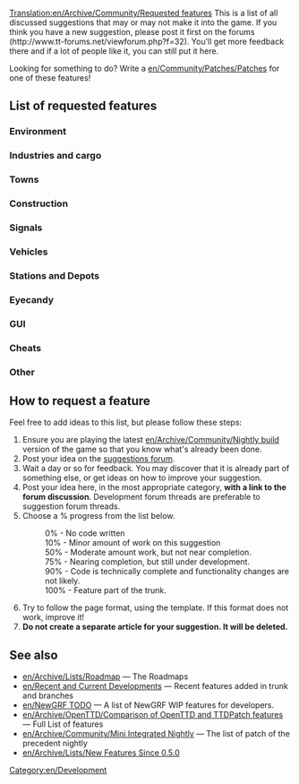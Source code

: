 [[Translation:en/Archive/Community/Requested features]]
{{en/TOCright}}
This is a list of all discussed suggestions that may or may not make it into the game. If you think you have a new suggestion, please post it first on the forums (http://www.tt-forums.net/viewforum.php?f=32). You'll get more feedback there and if a lot of people like it, you can still put it here.

Looking for something to do?  Write a [[en/Community/Patches/Patches]] for one of these features!

==List of requested features==

===Environment===
<div style="margin-right:200px">
{{en/Archive/Community/Rf header}}
{{en/Archive/Community/Rf|Higher mountains in map|10%|33231|More than 15 height levels}}
{{en/Archive/Community/Rf|Increase terraforming cost|10%|8252|As a difficulty option?}}
{{en/Archive/Community/Rf|Larger map sizes|90%|33137|Larger than 2048x2048}}
{{en/Archive/Community/Rf|Underwater levels|50%|31576|Visible or not}}
{{en/Archive/Community/Rf|Water above sea level|50%|31576|}}
{{en/Archive/Community/Rf|More Climates|50%|37533|Alpine, Australian, Asia (China/Japan), 
Desert}}
{{en/Archive/Community/Rf|[[en/Community/NewGRF/Day and Night Cycle]]|90%|36929|}}
{{en/Archive/Community/Rf|Seasons|10%|15487||Discontinued}}
{{en/Archive/Community/Rf|Grass on unused tracks|50%|32285|}}
{{en/Archive/Community/Rf|Snow in temperate climate|50%|24574|}}
{{en/Archive/Community/Rf|Weather|75%|24574|}}
{{en/Archive/Community/Rf|All Climates World|10%|36764|}}
{{en/Archive/Community/Rf|[[en/Underground/Upperground Mode & Switcher]]|0%|24574|}}
{{en/Archive/Community/Rf footer}}
</div>

===Industries and cargo===
{{en/Archive/Community/Rf header}}
{{en/Archive/Community/Rf|Cargo type - Trash|0%|32623|Trash separation and complete recycling industry?}}
{{en/Archive/Community/Rf|Industry budgets|50%|30898|}}
{{en/Archive/Community/Rf|New cargo|100%|29683|Feature in trunk since r9411 by peter1138, released in version 0.6}}
{{en/Archive/Community/Rf|Passenger and cargo destinations|90%|39161|[[en/Community/Patches/Passenger and cargo destinations]]}}
{{en/Archive/Community/Rf|New Industry Closures|90%|36653|http://www.tt-forums.net/download/file.php?id=79308 Download Patch Here|}}
{{en/Archive/Community/Rf|Changes to the Original Industries|50%|37049|}}
{{en/Archive/Community/Rf|Forests like Fields|0%|38778|}}
{{en/Archive/Community/Rf footer}}

===Towns===
{{en/Archive/Community/Rf header}}
{{en/Archive/Community/Rf|Build Buildings, Eye candy|75%|29286|Require New Object}}
{{en/Archive/Community/Rf|[[en/Manual/Towns]]|100%|31528|Feature in trunk since r9667 by TheJosh, released in 0.6}}
{{en/Archive/Community/Rf|Cleaner town roads|100%|32170|Feature in trunk since r11172 by skidd13}}
{{en/Archive/Community/Rf|Disabling exclusive rights|100%|33262|Feature in trunk since r11188 by skidd13}}
{{en/Archive/Community/Rf|Found a town|50%|31558|[http://bugs.openttd.org/task/759 FS#759]}}
{{en/Archive/Community/Rf|Limit town growth|50%|32083|}}
{{en/Archive/Community/Rf|National government|0%|32076|}}
{{en/Archive/Community/Rf|Town road layout|100%|30972|Feature in trunk since r9779 by skidd13, released in 0.6}}
{{en/Archive/Community/Rf footer}}

===Construction===
{{en/Archive/Community/Rf header}}
{{en/Archive/Community/Rf|Auto road tool like Auto rail tool|100%|34366|4=Feature in trunk since r11339 by skidd13 ([http://www.tt-forums.net/viewtopic.php?t=31642 discussion]), released in 0.6}}
{{en/Archive/Community/Rf|Copy and paste layouts of track|90%|25037|}}
{{en/Archive/Community/Rf|[[en/Archive/Community/Custom Bridgeheads]]|50%|20211|}}
{{en/Archive/Community/Rf|Diagonal clearing and leveling|75%|19311|}}
{{en/Archive/Community/Rf|Diagonal level crossings|50%|26584|4=Also see ([http://www.tt-forums.net/viewtopic.php?t=26385 TTDPatch suggestion])}}
{{en/Archive/Community/Rf|Diagonal roads, tunnels, bridges|0%|7104|4=Also see [http://www.tt-forums.net/viewtopic.php?t=31300 this ver]}}
{{en/Archive/Community/Rf|Enhanced tunnels|0%|36661|4=See [http://openttdcoop.ppcis.org/blog/files/downloads/grfpacks/screens/testing/enhanced_tunnels.png example]}}
{{en/Archive/Community/Rf|Highways|10%|33179|}}
{{en/Archive/Community/Rf|Limit flattening to sea level|10%|32295|4=Also see [http://www.tt-forums.net/viewtopic.php?t=32209 discussion]}}
{{en/Archive/Community/Rf|Non-instant construction|0%|32301|}}
{{en/Archive/Community/Rf|One way roads|100%|20224|Feature in trunk since r9999 by Rubidium, released in 0.6}}
{{en/Archive/Community/Rf|Purchase land faster|50%|29495|(Drag a box)}}
{{en/Archive/Community/Rf|Raise and lower land under things|100%|30878|released in 0.6 (???)}}
{{en/Archive/Community/Rf|Tunnels in water|50%|38292|}}
{{en/Archive/Community/Rf|Signals in tunnels|0%|38788|}}
{{en/Archive/Community/Rf|Unified Double Level crossing|0%|39458|}}
{{en/Archive/Community/Rf|4-way Road (2x1)|0%|39515|}}
{{en/Archive/Community/Rf footer}}

===Signals===
{{en/Archive/Community/Rf header}}
{{en/Archive/Community/Rf|[[en/Archive/Manual/Yet Another PBS Patch|Path Based Signaling]] (PBS)|100%|36107|4=Yet Another PBS Patch (YAPP)}}
{{en/Archive/Community/Rf|Restrictive signaling|0%|37987|}}
{{en/Archive/Community/Rf|Route markers|50%|30118|}}
{{en/Archive/Community/Rf|Routing restriction|0%||4=([http://www.tt-forums.net/viewtopic.php?f=19&t=27312 TTDPatch discussion])}}
{{en/Archive/Community/Rf|Signal auto complete|100%|25486|Feature in trunk since r10437 by peter1138}}
{{en/Archive/Community/Rf|Signals on bridges|10%|22850|Discontinued.  Last patch revision 3393, included in [[en/Archive/Community/Mini Integrated Nightly]]}}
{{en/Archive/Community/Rf|Signal selection GUI|100%|34679|Feature in trunk since r11547 by BigBB}}
{{en/Archive/Community/Rf|Advance signals/Yellow signals|0%|38871|}}
{{en/Archive/Community/Rf footer}}

===Vehicles===
{{en/Archive/Community/Rf header}}
{{en/Archive/Community/Rf|Adjustable plane crash probability|100%|32202|}}
{{en/Archive/Community/Rf|Articulated vehicles|90%|32197|Feature in trunk since r10097 by Maedhros}}
{{en/Archive/Community/Rf|Better physics for all vehicles|75%|22995|}}
{{en/Archive/Community/Rf|Better train acceleration|50%|31794|}}
{{en/Archive/Community/Rf|Breakdowns for multi headed trains|50%|32160|}}
{{en/Archive/Community/Rf|Easy conversion for different rail types|50%|31622|}}
{{en/Archive/Community/Rf|Maintenance vehicles|0%|32301|}}
{{en/Archive/Community/Rf|Plane landing queues|75%|15502|}}
{{en/Archive/Community/Rf|Quick Goto|90%|37298|"goto" button stays active in orders window}}
{{en/Archive/Community/Rf|Subways|0%||}}
{{en/Archive/Community/Rf|Train ferries|0%|31811|}}
{{en/Archive/Community/Rf|Trams|100%|30383|Feature in trunk since r9923 by Rubidium, released in 0.6}}
{{en/Archive/Community/Rf|Unified Monorail & Maglevs|0%|15350|}}
{{en/Archive/Community/Rf|More Road Types|50%|37964|Grf`s Available}}
{{en/Archive/Community/Rf|[[en/Batti5/Heavy Equipment]]|50%|37912|Grf`s Available Click to get them}}
{{en/Archive/Community/Rf|[[en/Batti5/Suspended Monorails]]|0%|38412|}}
{{en/Archive/Community/Rf|[[en/Neutral RVs (Road Vehicles)]]|50%|39395|}}
{{en/Archive/Community/Rf footer}}

===Stations and Depots===
{{en/Archive/Community/Rf header}}
{{en/Archive/Community/Rf|Airports built by parts|0%|29914|4=Also see [http://www.tt-forums.net/viewtopic.php?t=27724 airports] thread.}}
{{en/Archive/Community/Rf|Better way to enlarge airports|0%|28962|}}
{{en/Archive/Community/Rf|City owned airports|0%|20093|}}
{{en/Archive/Community/Rf|Display station coverage|0%|32363|}}
{{en/Archive/Community/Rf|Drive trough depots|10%|30346|Bidirectional depots}}
{{en/Archive/Community/Rf|Long train depots|10%|34574|Realistic depot (require multiplexing)}}
{{en/Archive/Community/Rf|Multiplexing depot and way point|10%|34574|Like stations}}
{{en/Archive/Community/Rf|Train stations/airports coverage increase|0%||Pax should travel accross medium sized towns}}
{{en/Archive/Community/Rf|Trains through non-stop stations / Whistle boards|90%|38015|}}
{{en/Archive/Community/Rf|Helicopter Hangar Separate from Airport |100%|9004|In trunk since unknown revision, released in 0.6 (???) }}
{{en/Archive/Community/Rf|RV (Road Vehicle) Waypoints|10%|33179|Just like for trains}}
{{en/Archive/Community/Rf footer}}

===Eyecandy===
{{en/Archive/Community/Rf header}}
{{en/Archive/Community/Rf|Building construction|75%|29286|}}
{{en/Archive/Community/Rf|Completely shore|90%|34401|}}
{{en/Archive/Community/Rf footer}}

===GUI===
{{en/Archive/Community/Rf header}}
{{en/Archive/Community/Rf|Advanced expenses column|10%|31455|}}
{{en/Archive/Community/Rf|Advanced player faces|100%|34133|Feature in trunk since r11269 by BigBB}}
{{en/Archive/Community/Rf|Better bridge selection window|100%|31765|Feature in trunk since r13159 by Skidd13}}
{{en/Archive/Community/Rf|Better graphs|75%|31984|}}
{{en/Archive/Community/Rf|Clean up patch options|10%|32191|}}
{{en/Archive/Community/Rf|Customizable shortcuts|10%|32313|}}
{{en/Archive/Community/Rf|[[en/Community/Patches/Font selection GUI]]|75%|29766|}}
{{en/Archive/Community/Rf|Longer history of finances|50%|21079|}}
{{en/Archive/Community/Rf|More zoom levels|100%||Feature (8x and 16x) in trunk since r9884 by TrueLight (16x removed since r10093), released in 0.6}}
{{en/Archive/Community/Rf|New orders window|75%|31074|}}
{{en/Archive/Community/Rf|Non instant map focus|100%|32217|}}
{{en/Archive/Community/Rf|[[en/Shared Tracks]]|50%|34292|}}
{{en/Archive/Community/Rf|Signal selection window v2|100%|34679|In trunk since r11547 by bigBB ; Also see [http://www.tt-forums.net/viewtopic.php?t=14890 Hackykid's version] and the [http://www.tt-forums.net/viewtopic.php?t=25804 rediffs from this]}}
{{en/Archive/Community/Rf|Toolbar Overlap Fix v2|100%|34045|Feature in trunk since r11256 by BigBB}}
{{en/Archive/Community/Rf|Transparency options|100%|29627|}}
{{en/Archive/Community/Rf|[[en/Manual/Vehicle groups]]|100%|11431|}}
{{en/Archive/Community/Rf|NewGRF Presets|100%|38388|In trunk since r13734 (like a playlist for Grf files)}}
{{en/Archive/Community/Rf footer}}

===Cheats===
{{en/Archive/Community/Rf header}}
{{en/Archive/Community/Rf|Local authority doesn't reject you|90%|30807|}}
{{en/Archive/Community/Rf footer}}

===Other===
{{en/Archive/Community/Rf header}}
{{en/Archive/Community/Rf|Adjustable day length|10%|31657}}
{{en/Archive/Community/Rf|Alphabetized openttd.cfg|0%|32164|}}
{{en/Archive/Community/Rf|Better save game naming convention|10%|32308}}
{{en/Archive/Community/Rf|Code optimizations|50%|32319|4=Train collision detection is slow. Also see [http://www.tt-forums.net/viewtopic.php?t=27925 here] (in trunk since r10111) and [http://www.tt-forums.net/viewtopic.php?p=594775#594775 here]}}
{{en/Archive/Community/Rf|More disasters|10%|14818|}}
{{en/Archive/Community/Rf|New Sound Mixer|75%|37448|orudge}}
{{en/Archive/Community/Rf|[[en/Community/Patches/Improved Shares|Real stock market]]|0%|31883|WIP TheJosh}}
{{en/Archive/Community/Rf|Sound Effects Replacement Project|75%||}}
{{en/Archive/Community/Rf|NewGFX Project|50%||}}
{{en/Archive/Community/Rf|Dedicated Save Folder|0%|38166|Save to a Dedicated Folder "/OpenTTD/Save/"}}
{{en/Archive/Community/Rf|Station/track templates|50%|25037|}}
{{en/Archive/Community/Rf|Engine Photo|0%|37209|Discontinued!}}
{{en/Archive/Community/Rf|More Station Names|0%|37233|}}
{{en/Archive/Community/Rf|[[en/Portals]]|10%|39106|There's a simple hack for it.}}
{{en/Archive/Community/Rf footer}}

==How to request a feature==
Feel free to add ideas to this list, but please follow these steps:

#Ensure you are playing the latest [[en/Archive/Community/Nightly build]] version of the game so that you know what's already been done.
#Post your idea on the [http://www.tt-forums.net/viewforum.php?f=32 suggestions forum].
#Wait a day or so for feedback. You may discover that it is already part of something else, or get ideas on how to improve your suggestion.
#Post your idea here, in the most appropriate category, '''with a link to the forum discussion'''.  Development forum threads are preferable to suggestion forum threads.
#Choose a % progress from the list below.
#:0% - No code written
#:10% - Minor amount of work on this suggestion
#:50% - Moderate amount work, but not near completion.
#:75% - Nearing completion, but still under development.
#:90% - Code is technically complete and functionality changes are not likely.
#:100% - Feature part of the trunk.
#Try to follow the page format, using the {{en/S|en/Archive/Community/Rf}} template.  If this format does not work, improve it!
#'''Do not create a separate article for your suggestion. It will be deleted.'''

==See also==
* [[en/Archive/Lists/Roadmap]] &mdash; The Roadmaps
* [[en/Recent and Current Developments]] &mdash; Recent features added in trunk and branches
* [[en/NewGRF TODO]] &mdash; A list of NewGRF WIP features for developers.
* [[en/Archive/OpenTTD/Comparison of OpenTTD and TTDPatch features]] &mdash; Full List of features
* [[en/Archive/Community/Mini Integrated Nightly]] &mdash; The list of patch of the precedent nightly
* [[en/Archive/Lists/New Features Since 0.5.0]]

[[Category:en/Development]]